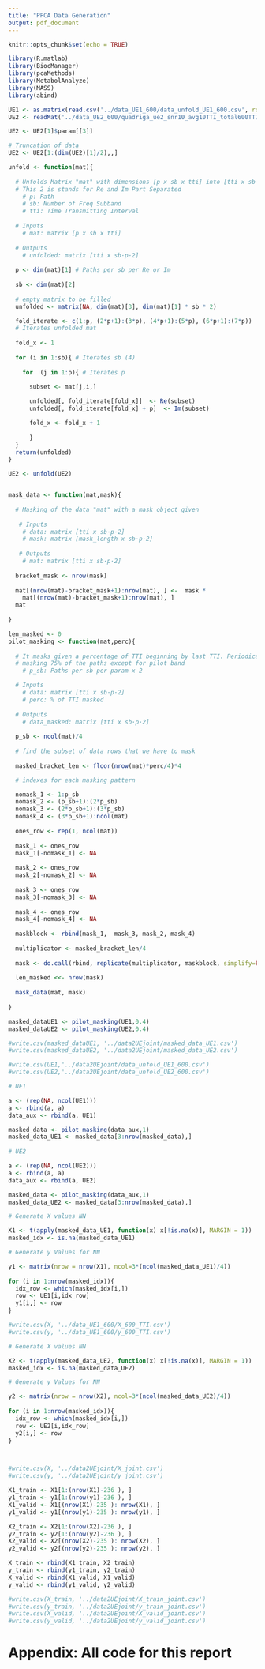 ```yaml
---
title: "PPCA Data Generation"
output: pdf_document
---
```


```r
knitr::opts_chunk$set(echo = TRUE)
```


```r
library(R.matlab)
library(BiocManager)
library(pcaMethods)
library(MetabolAnalyze)
library(MASS)
library(abind)
```

```r
UE1 <- as.matrix(read.csv('../data_UE1_600/data_unfold_UE1_600.csv', row.names = 1))
UE2 <- readMat('../data_UE2_600/quadriga_ue2_snr10_avg10TTI_total600TTI_evalinterval1TTI_seed123.mat')

UE2 <- UE2[1]$param[[3]]

# Truncation of data
UE2 <- UE2[1:(dim(UE2)[1]/2),,]

unfold <- function(mat){
  
  # Unfolds Matrix "mat" with dimensions [p x sb x tti] into [tti x sb·p·2]. 
  # This 2 is stands for Re and Im Part Separated
    # p: Path
    # sb: Number of Freq Subband
    # tti: Time Transmitting Interval 
  
  # Inputs
    # mat: matrix [p x sb x tti]
  
  # Outputs
    # unfolded: matrix [tti x sb·p·2]
  
  p <- dim(mat)[1] # Paths per sb per Re or Im
  
  sb <- dim(mat)[2] 
  
  # empty matrix to be filled
  unfolded <- matrix(NA, dim(mat)[3], dim(mat)[1] * sb * 2)

  fold_iterate <- c(1:p, (2*p+1):(3*p), (4*p+1):(5*p), (6*p+1):(7*p))  
  # Iterates unfolded mat 
  
  fold_x <- 1
  
  for (i in 1:sb){ # Iterates sb (4)
    
    for  (j in 1:p){ # Iterates p
      
      subset <- mat[j,i,]

      unfolded[, fold_iterate[fold_x]]  <- Re(subset) 
      unfolded[, fold_iterate[fold_x] + p]  <- Im(subset) 

      fold_x <- fold_x + 1  
      
      }
  }
  return(unfolded)
}

UE2 <- unfold(UE2) 



```

```r

mask_data <- function(mat,mask){
  
  # Masking of the data "mat" with a mask object given
  
   # Inputs
    # data: matrix [tti x sb·p·2]
    # mask: matrix [mask_length x sb·p·2]
  
   # Outputs
    # mat: matrix [tti x sb·p·2]
  
  bracket_mask <- nrow(mask)
  
  mat[(nrow(mat)-bracket_mask+1):nrow(mat), ] <-  mask * 
    mat[(nrow(mat)-bracket_mask+1):nrow(mat), ]
  mat
  
}

len_masked <- 0
pilot_masking <- function(mat,perc){
  
  # It masks given a percentage of TTI beginning by last TTI. Periodically 
  # masking 75% of the paths except for pilot band
    # p_sb: Paths per sb per param x 2

  # Inputs
    # data: matrix [tti x sb·p·2]
    # perc: % of TTI masked 
  
  # Outputs
    # data_masked: matrix [tti x sb·p·2]
  
  p_sb <- ncol(mat)/4
  
  # find the subset of data rows that we have to mask
  
  masked_bracket_len <- floor(nrow(mat)*perc/4)*4

  # indexes for each masking pattern

  nomask_1 <- 1:p_sb
  nomask_2 <- (p_sb+1):(2*p_sb)
  nomask_3 <- (2*p_sb+1):(3*p_sb)
  nomask_4 <- (3*p_sb+1):ncol(mat)
  
  ones_row <- rep(1, ncol(mat))
  
  mask_1 <- ones_row
  mask_1[-nomask_1] <- NA
    
  mask_2 <- ones_row
  mask_2[-nomask_2] <- NA
    
  mask_3 <- ones_row
  mask_3[-nomask_3] <- NA
    
  mask_4 <- ones_row
  mask_4[-nomask_4] <- NA
    
  maskblock <- rbind(mask_1,  mask_3, mask_2, mask_4)
  
  multiplicator <- masked_bracket_len/4
  
  mask <- do.call(rbind, replicate(multiplicator, maskblock, simplify=FALSE)) 
  
  len_masked <<- nrow(mask)
  
  mask_data(mat, mask)
  
}

masked_dataUE1 <- pilot_masking(UE1,0.4)
masked_dataUE2 <- pilot_masking(UE2,0.4)

```

```r

#write.csv(masked_dataUE1, '../data2UEjoint/masked_data_UE1.csv')
#write.csv(masked_dataUE2, '../data2UEjoint/masked_data_UE2.csv')

#write.csv(UE1,'../data2UEjoint/data_unfold_UE1_600.csv')
#write.csv(UE2,'../data2UEjoint/data_unfold_UE2_600.csv')


```


```r
# UE1

a <- (rep(NA, ncol(UE1)))
a <- rbind(a, a)
data_aux <- rbind(a, UE1)

masked_data <- pilot_masking(data_aux,1)
masked_data_UE1 <- masked_data[3:nrow(masked_data),]
  
# UE2

a <- (rep(NA, ncol(UE2)))
a <- rbind(a, a)
data_aux <- rbind(a, UE2)

masked_data <- pilot_masking(data_aux,1)
masked_data_UE2 <- masked_data[3:nrow(masked_data),]


```

```r
# Generate X values NN

X1 <- t(apply(masked_data_UE1, function(x) x[!is.na(x)], MARGIN = 1))
masked_idx <- is.na(masked_data_UE1)

# Generate y Values for NN

y1 <- matrix(nrow = nrow(X1), ncol=3*(ncol(masked_data_UE1)/4))
  
for (i in 1:nrow(masked_idx)){
  idx_row <- which(masked_idx[i,])
  row <- UE1[i,idx_row]
  y1[i,] <- row
}

#write.csv(X, '../data_UE1_600/X_600_TTI.csv')
#write.csv(y, '../data_UE1_600/y_600_TTI.csv')

```

```r
# Generate X values NN

X2 <- t(apply(masked_data_UE2, function(x) x[!is.na(x)], MARGIN = 1))
masked_idx <- is.na(masked_data_UE2)

# Generate y Values for NN

y2 <- matrix(nrow = nrow(X2), ncol=3*(ncol(masked_data_UE2)/4))
  
for (i in 1:nrow(masked_idx)){
  idx_row <- which(masked_idx[i,])
  row <- UE2[i,idx_row]
  y2[i,] <- row
}



#write.csv(X, '../data2UEjoint/X_joint.csv')
#write.csv(y, '../data2UEjoint/y_joint.csv')

```

```r
X1_train <- X1[1:(nrow(X1)-236 ), ]
y1_train <- y1[1:(nrow(y1)-236 ), ]
X1_valid <- X1[(nrow(X1)-235 ): nrow(X1), ]
y1_valid <- y1[(nrow(y1)-235 ): nrow(y1), ]

```

```r
X2_train <- X2[1:(nrow(X2)-236 ), ]
y2_train <- y2[1:(nrow(y2)-236 ), ]
X2_valid <- X2[(nrow(X2)-235 ): nrow(X2), ]
y2_valid <- y2[(nrow(y2)-235 ): nrow(y2), ]

```

```r
X_train <- rbind(X1_train, X2_train)
y_train <- rbind(y1_train, y2_train)
X_valid <- rbind(X1_valid, X1_valid)
y_valid <- rbind(y1_valid, y2_valid)
```

```r

#write.csv(X_train, '../data2UEjoint/X_train_joint.csv')
#write.csv(y_train, '../data2UEjoint/y_train_joint.csv')
#write.csv(X_valid, '../data2UEjoint/X_valid_joint.csv')
#write.csv(y_valid, '../data2UEjoint/y_valid_joint.csv')
```

# Appendix: All code for this report

```r
```



